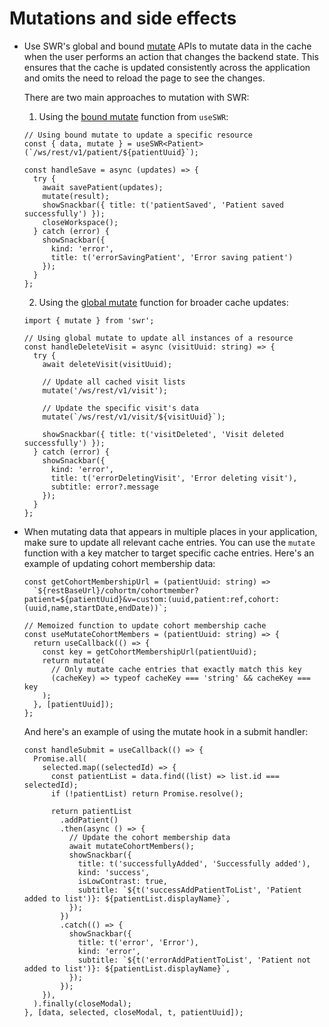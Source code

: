 # Mutations and side effects

- Use SWR's global and bound [mutate](https://swr.vercel.app/docs/mutation#mutate) APIs to mutate data in the cache when the user performs an action that changes the backend state. This ensures that the cache is updated consistently across the application and omits the need to reload the page to see the changes.

  There are two main approaches to mutation with SWR:

  1. Using the [bound mutate](https://swr.vercel.app/docs/mutation.en-US#bound-mutate) function from `useSWR`:
  
  ```tsx
  // Using bound mutate to update a specific resource
  const { data, mutate } = useSWR<Patient>(`/ws/rest/v1/patient/${patientUuid}`);

  const handleSave = async (updates) => {
    try {
      await savePatient(updates);
      mutate(result);
      showSnackbar({ title: t('patientSaved', 'Patient saved successfully') });
      closeWorkspace();
    } catch (error) {
      showSnackbar({ 
        kind: 'error',
        title: t('errorSavingPatient', 'Error saving patient') 
      });
    }
  };
  ```

  2. Using the [global mutate](https://swr.vercel.app/docs/mutation.en-US#global-mutate) function for broader cache updates:

  ```tsx
  import { mutate } from 'swr';

  // Using global mutate to update all instances of a resource
  const handleDeleteVisit = async (visitUuid: string) => {
    try {
      await deleteVisit(visitUuid);
      
      // Update all cached visit lists
      mutate('/ws/rest/v1/visit');
      
      // Update the specific visit's data
      mutate(`/ws/rest/v1/visit/${visitUuid}`);
      
      showSnackbar({ title: t('visitDeleted', 'Visit deleted successfully') });
    } catch (error) {
      showSnackbar({ 
        kind: 'error',
        title: t('errorDeletingVisit', 'Error deleting visit'),
        subtitle: error?.message
      });
    }
  };
  ```

- When mutating data that appears in multiple places in your application, make sure to update all relevant cache entries. You can use the `mutate` function with a key matcher to target specific cache entries. Here's an example of updating cohort membership data:

  ```tsx
  const getCohortMembershipUrl = (patientUuid: string) => 
    `${restBaseUrl}/cohortm/cohortmember?patient=${patientUuid}&v=custom:(uuid,patient:ref,cohort:(uuid,name,startDate,endDate))`;

  // Memoized function to update cohort membership cache
  const useMutateCohortMembers = (patientUuid: string) => {
    return useCallback(() => {
      const key = getCohortMembershipUrl(patientUuid);
      return mutate(
        // Only mutate cache entries that exactly match this key
        (cacheKey) => typeof cacheKey === 'string' && cacheKey === key
      );
    }, [patientUuid]);
  };
  ```

  And here's an example of using the mutate hook in a submit handler:

  ```tsx
  const handleSubmit = useCallback(() => {
    Promise.all(
      selected.map((selectedId) => {
        const patientList = data.find((list) => list.id === selectedId);
        if (!patientList) return Promise.resolve();

        return patientList
          .addPatient()
          .then(async () => {
            // Update the cohort membership data
            await mutateCohortMembers();
            showSnackbar({
              title: t('successfullyAdded', 'Successfully added'),
              kind: 'success',
              isLowContrast: true,
              subtitle: `${t('successAddPatientToList', 'Patient added to list')}: ${patientList.displayName}`,
            });
          })
          .catch(() => {
            showSnackbar({
              title: t('error', 'Error'),
              kind: 'error',
              subtitle: `${t('errorAddPatientToList', 'Patient not added to list')}: ${patientList.displayName}`,
            });
          });
      }),
    ).finally(closeModal);
  }, [data, selected, closeModal, t, patientUuid]);
  ```
